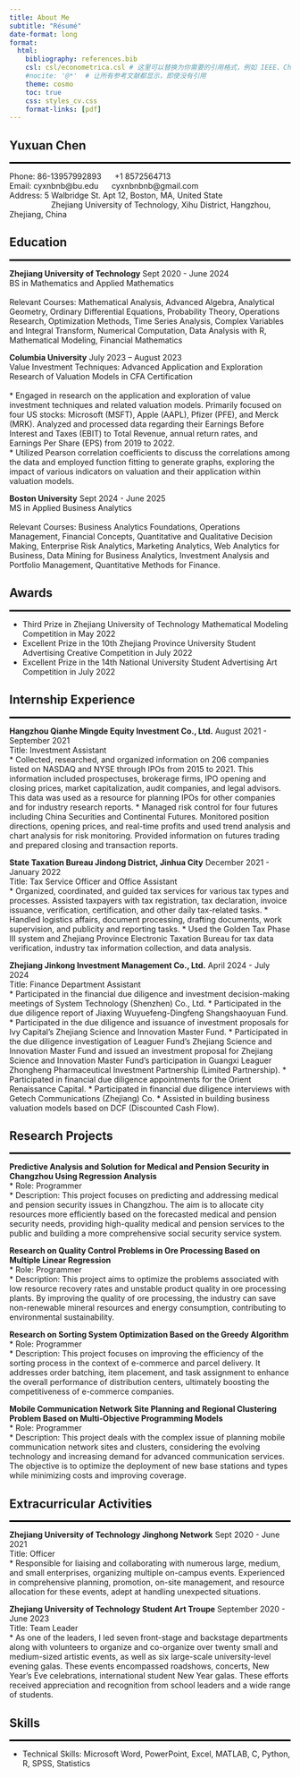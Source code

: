 ```yaml
---
title: About Me
subtitle: "Résumé"
date-format: long
format:
  html:
    bibliography: references.bib
    csl: csl/econometrica.csl # 这里可以替换为你需要的引用格式，例如 IEEE、Chicago、APA 等
    #nocite: '@*'  # 让所有参考文献都显示，即使没有引用
    theme: cosmo
    toc: true
    css: styles_cv.css
    format-links: [pdf]
---
```


## Yuxuan Chen 
<hr style="height:3px; border:none; background-color:black;">
Phone: 86-13957992893  &nbsp;&nbsp;&nbsp;&nbsp; +1 8572564713<br>
Email: cyxnbnb@bu.edu &nbsp;&nbsp;&nbsp;&nbsp; cyxnbnbnb@gmail.com <br>
Address:  5 Walbridge St. Apt 12, Boston, MA, United State<br>
&nbsp;&nbsp;&nbsp;&nbsp;&nbsp;&nbsp;&nbsp;&nbsp;&nbsp;&nbsp;&nbsp;&nbsp;&nbsp;&nbsp;&nbsp;&nbsp;&nbsp;&nbsp;&nbsp;Zhejiang University of Technology, Xihu District, Hangzhou, Zhejiang, China


## Education
<hr style="height:3px; border:none; background-color:black;">

**Zhejiang University of Technology**                            Sept 2020 - June 2024<br>
BS in Mathematics and Applied Mathematics<br>  
Relevant Courses: Mathematical Analysis, Advanced Algebra, Analytical Geometry, Ordinary Differential Equations, Probability Theory, Operations Research, Optimization Methods, Time Series Analysis, Complex Variables and Integral Transform, Numerical Computation, Data Analysis with R, Mathematical Modeling, Financial Mathematics


**Columbia University**                                         July 2023 – August 2023<br>
Value Investment Techniques: Advanced Application and Exploration Research of Valuation Models in CFA Certification<br>  
*	Engaged in research on the application and exploration of value investment techniques and related valuation models. Primarily focused on four US stocks: Microsoft (MSFT), Apple (AAPL), Pfizer (PFE), and Merck (MRK). Analyzed and processed data regarding their Earnings Before Interest and Taxes (EBIT) to Total Revenue, annual return rates, and Earnings Per Share (EPS) from 2019 to 2022.<br>
*	Utilized Pearson correlation coefficients to discuss the correlations among the data and employed function fitting to generate graphs, exploring the impact of various indicators on valuation and their application within valuation models.


**Boston University**                                            Sept 2024 - June 2025<br>
MS in Applied Business Analytics <br>  
Relevant Courses: Business Analytics Foundations, Operations Management, Financial Concepts, Quantitative and Qualitative Decision Making, Enterprise Risk Analytics, Marketing Analytics, Web Analytics for Business, Data Mining for Business Analytics, Investment Analysis and Portfolio Management, Quantitative Methods for Finance.


## Awards
<hr style="height:3px; border:none; background-color:black;">

*	Third Prize in Zhejiang University of Technology Mathematical Modeling Competition in May 2022
*	Excellent Prize in the 10th Zhejiang Province University Student Advertising Creative Competition in July 2022
*	Excellent Prize in the 14th National University Student Advertising Art Competition in July 2022


## Internship Experience
<hr style="height:3px; border:none; background-color:black;">

**Hangzhou Qianhe Mingde Equity Investment Co., Ltd.**    August 2021 - September 2021<br>
Title: Investment Assistant<br>
*	Collected, researched, and organized information on 206 companies listed on NASDAQ and NYSE through IPOs from 2015 to 2021. This information included prospectuses, brokerage firms, IPO opening and closing prices, market capitalization, audit companies, and legal advisors. This data was used as a resource for planning IPOs for other companies and for industry research reports.
*	Managed risk control for four futures including China Securities and Continental Futures. Monitored position directions, opening prices, and real-time profits and used trend analysis and chart analysis for risk monitoring. Provided information on futures trading and prepared closing and transaction reports.


**State Taxation Bureau Jindong District, Jinhua City**       December 2021 - January 2022<br>
Title: Tax Service Officer and Office Assistant<br>
*	Organized, coordinated, and guided tax services for various tax types and processes. Assisted taxpayers with tax registration, tax declaration, invoice issuance, verification, certification, and other daily tax-related tasks.
*	Handled logistics affairs, document processing, drafting documents, work supervision, and publicity and reporting tasks.
*	Used the Golden Tax Phase III system and Zhejiang Province Electronic Taxation Bureau for tax data verification, industry tax information collection, and data analysis.


**Zhejiang Jinkong Investment Management Co., Ltd.**             April 2024 - July 2024<br>
Title: Finance Department Assistant<br>
*	Participated in the financial due diligence and investment decision-making meetings of System Technology (Shenzhen) Co., Ltd.
*	Participated in the due diligence report of Jiaxing Wuyuefeng-Dingfeng Shangshaoyuan Fund.
*	Participated in the due diligence and issuance of investment proposals for Ivy Capital's Zhejiang Science and Innovation Master Fund.
*	Participated in the due diligence investigation of Leaguer Fund's Zhejiang Science and Innovation Master Fund and issued an investment proposal for Zhejiang Science and Innovation Master Fund's participation in Guangxi Leaguer Zhongheng Pharmaceutical Investment Partnership (Limited Partnership).
*	Participated in financial due diligence appointments for the Orient Renaissance Capital.
*	Participated in financial due diligence interviews with Getech Communications (Zhejiang) Co.
*	Assisted in building business valuation models based on DCF (Discounted Cash Flow).


## Research Projects
<hr style="height:3px; border:none; background-color:black;">

**Predictive Analysis and Solution for Medical and Pension Security in Changzhou Using Regression Analysis**<br>
*	Role: Programmer<br>
*	Description: This project focuses on predicting and addressing medical and pension security issues in Changzhou. The aim is to allocate city resources more efficiently based on the forecasted medical and pension security needs, providing high-quality medical and pension services to the public and building a more comprehensive social security service system.


**Research on Quality Control Problems in Ore Processing Based on Multiple Linear Regression**<br>
*	Role: Programmer<br>
*	Description: This project aims to optimize the problems associated with low resource recovery rates and unstable product quality in ore processing plants. By improving the quality of ore processing, the industry can save non-renewable mineral resources and energy consumption, contributing to environmental sustainability.


**Research on Sorting System Optimization Based on the Greedy Algorithm**<br>
*	Role: Programmer<br>
*	Description: This project focuses on improving the efficiency of the sorting process in the context of e-commerce and parcel delivery. It addresses order batching, item placement, and task assignment to enhance the overall performance of distribution centers, ultimately boosting the competitiveness of e-commerce companies.


**Mobile Communication Network Site Planning and Regional Clustering Problem Based on Multi-Objective Programming Models**<br>
*	Role: Programmer<br>
*	Description: This project deals with the complex issue of planning mobile communication network sites and clusters, considering the evolving technology and increasing demand for advanced communication services. The objective is to optimize the deployment of new base stations and types while minimizing costs and improving coverage.


## Extracurricular Activities
<hr style="height:3px; border:none; background-color:black;">

**Zhejiang University of Technology Jinghong Network**               Sept 2020 - June 2021<br>
Title: Officer<br>
*	Responsible for liaising and collaborating with numerous large, medium, and small enterprises, organizing multiple on-campus events. Experienced in comprehensive planning, promotion, on-site management, and resource allocation for these events, adept at handling unexpected situations.


**Zhejiang University of Technology Student Art Troupe**       September 2020 - June 2023<br>
Title: Team Leader<br>
*	As one of the leaders, I led seven front-stage and backstage departments along with volunteers to organize and co-organize over twenty small and medium-sized artistic events, as well as six large-scale university-level evening galas. These events encompassed roadshows, concerts, New Year's Eve celebrations, international student New Year galas. These efforts received appreciation and recognition from school leaders and a wide range of students.


## Skills
<hr style="height:3px; border:none; background-color:black;">
*	Technical Skills: Microsoft Word, PowerPoint, Excel, MATLAB, C, Python, R, SPSS, Statistics
